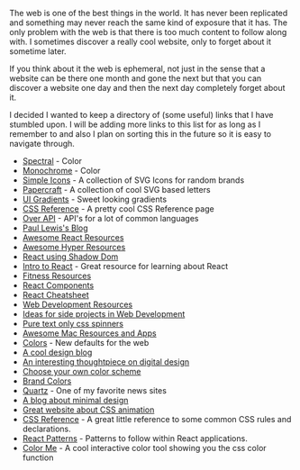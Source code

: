 
The web is one of the best things in the world. It has never been replicated and
something may never reach the same kind of exposure that it has. The only
problem with the web is that there is too much content to follow along with. I
sometimes discover a really cool website, only to forget about it sometime
later.

If you think about it the web is ephemeral, not just in the sense that a website
can be there one month and gone the next but that you can discover a website one
day and then the next day completely forget about it.

I decided I wanted to keep a directory of (some useful) links that I have
stumbled upon. I will be adding more links to this list for as long as I
remember to and also I plan on sorting this in the future so it is easy to
navigate through.

- [Spectral](http://jxnblk.com/Spectral/) - Color
- [Monochrome](https://monochrome.jxnblk.com/) - Color
- [Simple Icons](https://simpleicons.org/) - A collection of SVG Icons for
  random brands
- [Papercraft](http://jxnblk.com/papercraft/) - A collection of cool SVG based
  letters
- [UI Gradients](http://uigradients.com/#GreenBeach) - Sweet looking gradients
- [CSS Reference](http://ref.openweb.io/CSS/) - A pretty cool CSS Reference page
- [Over API](http://overapi.com/) - API's for a lot of common languages
- [Paul Lewis's Blog](https://aerotwist.com/)
- [Awesome React Resources](https://github.com/enaqx/awesome-react)
- [Awesome Hyper Resources](https://github.com/bnb/awesome-hyper)
- [React using Shadow Dom](https://github.com/Wildhoney/ReactShadow)
- [Intro to React](http://academy.plot.ly/react/1-introduction/) - Great
  resource for learning about React
- [Fitness Resources](http://liamrosen.com/fitness.html)
- [React Components](http://devarchy.com/react-components)
- [React Cheatsheet](http://ricostacruz.com/cheatsheets/react.html)
- [Web Development Resources](http://floatingboxes.com/resources/)
- [Ideas for side projects in Web Development](https://github.com/melanierichards/just-build-websites)
- [Pure text only css spinners](http://tawian.io/text-spinners/)
- [Awesome Mac Resources and Apps](https://github.com/jaywcjlove/awesome-mac/blob/master/README-en.md)
- [Colors](http://clrs.cc/) - New defaults for the web
- [A cool design blog](http://blog.neave.com/)
- [An interesting thoughtpiece on digital design](http://www.frankchimero.com/writing/what-screens-want/)
- [Choose your own color scheme](http://www.colourco.de/)
- [Brand Colors](https://brandcolors.net/)
- [Quartz](http://qz.com/) - One of my favorite news sites
- [A blog about minimal design](http://www.minimallyminimal.com/)
- [Great website about CSS animation](http://adamschwartz.co/magic-of-css/)
- [CSS Reference](http://cssreference.io/) - A great little reference to some
  common CSS rules and declarations.
- [React Patterns](http://reactpatterns.com) - Patterns to follow within React
  applications.
- [Color Me](https://colorme.io/) - A cool interactive color tool showing you
  the css color function
